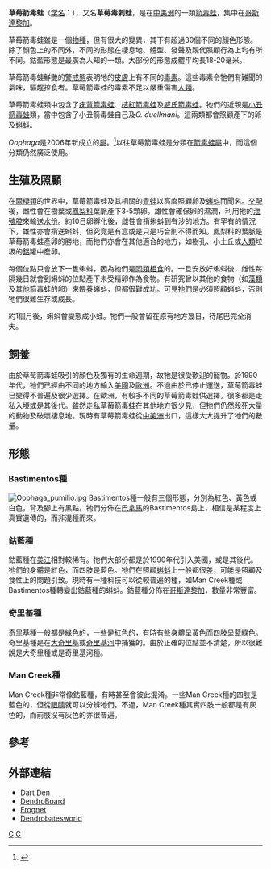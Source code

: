 {{Speciesbox
| taxon = Oophaga pumilio
| status = lc
| trend = down
| status_system = iucn3.1
| status_ref = <ref name=IUCN>{{IUCN2009|assessors=Solís ''et al''|year=2004|id=55196|title=Dendrobates pumilio|downloaded=2006-05-09}}</ref>
| image = Dendrobates pumilio.jpg
| binomial_authority = ([[O._Schmidt|Schmidt]], 1857)
| synonyms =
* ''Dendrobates pumilio''
}}

'''草莓箭毒蛙'''（[[学名|学名]]：''{{lang|la|Oophaga pumilio}}''），又名'''草莓毒刺蛙'''，是在[[中美洲|中美洲]]的一類[[箭毒蛙|箭毒蛙]]，集中在[[哥斯達黎加|哥斯達黎加]]。

草莓箭毒蛙雖是一個[[物種|物種]]，但有很大的變異，其下有超過30個不同的顏色形態。除了顏色上的不同外，不同的形態在棲息地、體型、發聲及親代照顧行為上均有所不同。鈷藍形態是最廣為人知的一類。大部份的形態成體平均長18-20毫米。

草莓箭毒蛙鮮艷的[[警戒態|警戒態]]表明牠的[[皮膚|皮膚]]上有不同的[[毒素|毒素]]。這些毒素令牠們有難聞的氣味，驅趕掠食者。草莓箭毒蛙的毒素不足以嚴重傷害[[人類|人類]]。

草莓箭毒蛙類中包含了[[疣背箭毒蛙|疣背箭毒蛙]]、[[桔紅箭毒蛙|桔紅箭毒蛙]]及[[威氏箭毒蛙|威氏箭毒蛙]]。牠們的近親是[[小丑箭毒蛙|小丑箭毒蛙]]類，當中包含了小丑箭毒蛙自己及''O. duellmani''。這兩類都會照顧產下的卵及[[蝌蚪|蝌蚪]]。

''Oophaga''是2006年新成立的[[屬|屬]]。<ref name=grant2006>{{Cite journal en|author=Grant, Taran; Frost, Darrel R.; Caldwell, Janalee P.; Gagliardo, Ron; Haddad, Celio F.B.; Kok, Philippe J.R.; Means, D. Bruce; Noonan, Brice P.; Schargel, Walter E. & Wheeler, Ward|year=2006|title=Phylogenetic systematics of dart-poison frogs and their relatives (Amphibia, Athesphatanura, Dendrobatidae)|journal=Bulletin of the American Museum of Natural History|volume=299|pages=1-262|url=http://digitallibrary.amnh.org/dspace/bitstream/2246/5803/1/B299.pdf|access-date=2008-01-18|archive-date=2009-02-26|archive-url=https://web.archive.org/web/20090226033244/http://digitallibrary.amnh.org/dspace/bitstream/2246/5803/1/B299.pdf|dead-url=no}}</ref>以往草莓箭毒蛙是分類在[[箭毒蛙屬|箭毒蛙屬]]中，而這個分類仍然廣泛使用。

==生殖及照顧==
在[[兩棲類|兩棲類]]的世界中，草莓箭毒蛙及其相關的[[青蛙|青蛙]]以高度照顧卵及[[蝌蚪|蝌蚪]]而聞名。[[交配|交配]]後，雌性會在樹葉或[[鳳梨科|鳳梨科]]葉脈產下3-5顆卵。雄性會確保卵的濕潤，利用牠的[[泄殖腔|泄殖腔]]來輸送[[水|水份]]。約10日卵孵化後，雌性會揹蝌蚪到有沙的地方。有罕有的情況下，雄性亦會揹送蝌蚪，但究竟是有意或是只是巧合則不得而知。鳳梨科的葉脈是草莓箭毒蛙產卵的勝地，而牠們亦會在其他適合的地方，如樹孔、小土丘或[[人類|人類]]垃圾的[[鋁|鋁]]罐中產卵。

每個位點只會放下一隻蝌蚪，因為牠們是[[同類相食|同類相食]]的。一旦安放好蝌蚪後，雌性每隔幾日就會到蝌蚪的位點產下未受精卵作為食物。有研究曾以其他的食物（如[[藻類|藻類]]及其他箭毒蛙的卵）來餵養蝌蚪，但都很難成功。可見牠們是必須照顧蝌蚪，否則牠們很難生存或成長。

約1個月後，蝌蚪會變態成小蛙。牠們一般會留在原有地方幾日，待尾巴完全消失。

==飼養==
由於草莓箭毒蛙吸引的顏色及獨有的生命週期，故牠是很受歡迎的寵物。於1990年代，牠們已經由不同的地方輸入[[美國|美國]]及[[歐洲|歐洲]]。不過由於已停止運送，草莓箭毒蛙已變得不普遍及很少選擇。在歐洲，有較多不同的草莓箭毒蛙供選擇，很多都是走私入境或是其後代。雖然走私草莓箭毒蛙在其他地方很少見，但牠們仍然殺死大量的動物及破壞棲息地。現時有草莓箭毒蛙從[[中美洲|中美洲]]出口，這樣大大提升了牠們的數量。

==形態==
===Bastimentos種===
[[File:Oophaga_pumilio.jpg|thumb]]
Bastimentos種一般有三個形態，分別為紅色、黃色或白色，背及腳上有黑點。牠們分佈在[[巴拿馬|巴拿馬]]的Bastimentos島上，相信是某程度上真實遺傳的，而非混種而來。

===鈷藍種===
鈷藍種在[[美江|美江]]相對較稀有{{Cn}}。牠們大部份都是於1990年代引入美國，或是其後代。牠們的身體是紅色，而四肢是藍色。牠們在照顧[[蝌蚪|蝌蚪]]上一般都很差，可能是照顧及食性上的問題引致。現時有一種科技可以從較普遍的種，如Man Creek種或Bastimentos種轉變出鈷藍種的蝌蚪。鈷藍種分佈在[[哥斯達黎加|哥斯達黎加]]，數量非常豐富。

===奇里基種===
奇里基種一般都是綠色的，一些是紅色的，有時有些身體呈黃色而四肢呈藍綠色。奇里基種是在[[大奇里基|大奇里基]]或[[奇里基河|奇里基河]]中捕獲的。由於正確的位點並不清楚，所以很難說是大奇里種或是奇里基河種。

===Man Creek種===
Man Creek種非常像鈷藍種，有時甚至會彼此混淆。一些Man Creek種的四肢是藍色的，但從[[眼睛|眼睛]]就可以分辨牠們。不過，Man Creek種其實四肢一般都是有灰色的，而前肢沒有灰色的亦很普遍。

==參考==
{{reflist}}

==外部連結==
{{commons|Oobates pumilio|草莓箭毒蛙}}
*[http://www.dartden.com Dart Den] {{Wayback|url=http://www.dartden.com/ |date=20190421104111 }}
*[http://www.dendroboard.com DendroBoard] {{Wayback|url=http://www.dendroboard.com/ |date=20200728211015 }}
*[http://www.frognet.org Frognet] {{Wayback|url=http://www.frognet.org/ |date=20160702010959 }}
*[http://www.dendrobatesworld.com Dendrobatesworld] {{Wayback|url=http://www.dendrobatesworld.com/ |date=20191230124307 }}

{{taxonbar}}
[[Category:箭毒蛙屬|C]]
[[Category:1857年描述的动物|C]]